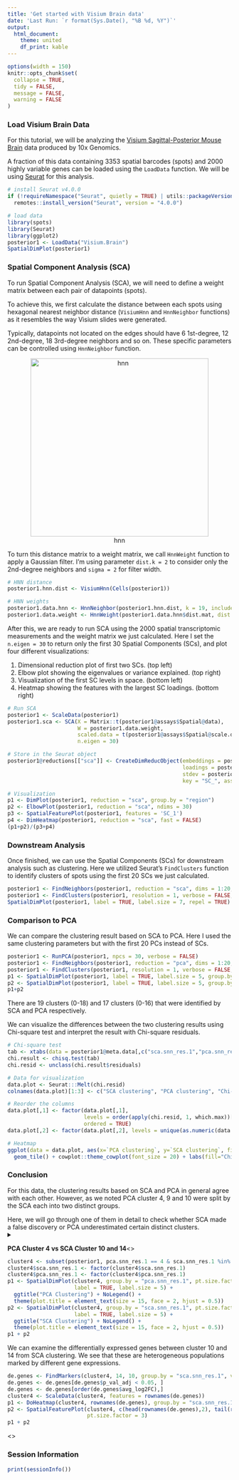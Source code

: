 ```yaml
---
title: 'Get started with Visium Brain data'
date: 'Last Run: `r format(Sys.Date(), "%B %d, %Y")`'
output:
  html_document:
    theme: united
    df_print: kable
---
```


```r
options(width = 150)
knitr::opts_chunk$set(
  collapse = TRUE,
  tidy = FALSE,
  message = FALSE,
  warning = FALSE
)
```

### Load Visium Brain Data
For this tutorial, we will be analyzing the [Visium Sagittal-Posterior Mouse Brain](https://support.10xgenomics.com/spatial-gene-expression/datasets) data produced by 10x Genomics. 

A fraction of this data containing 3353 spatial barcodes (spots) and 2000 highly variable genes can be loaded using the `LoadData` function. 
We will be using [Seurat](https://satijalab.org/seurat/articles/spatial_vignette.html) for this analysis.

```r
# install Seurat v4.0.0
if (!requireNamespace("Seurat", quietly = TRUE) | utils::packageVersion("Seurat") < "4.0.0")
  remotes::install_version("Seurat", version = "4.0.0")

# load data
library(spots)
library(Seurat)
library(ggplot2)
posterior1 <- LoadData("Visium.Brain")
SpatialDimPlot(posterior1)
```

### Spatial Component Analysis (SCA)
To run Spatial Component Analysis (SCA), we will need to define a weight matrix between each pair of datapoints (spots).

To achieve this, we first calculate the distance between each spots using hexagonal nearest neighbor distance (`VisiumHnn` and `HnnNeighbor` functions) as it resembles the way Visium slides were generated.

Typically, datapoints not located on the edges should have 6 1st-degree, 12 2nd-degree, 18 3rd-degree neighbors and so on. These specific parameters can be controlled using `HnnNeighbor` function.
<center>
![hnn](hnn_image.png){width=400px}
</center>

To turn this distance matrix to a weight matrix, we call `HnnWeight` function to apply a Gaussian filter.
I'm using parameter `dist.k = 2` to consider only the 2nd-degree neighbors and `sigma = 2` for filter width.
```r
# HNN distance 
posterior1.hnn.dist <- VisiumHnn(Cells(posterior1))

# HNN weights
posterior1.data.hnn <- HnnNeighbor(posterior1.hnn.dist, k = 19, include.self = FALSE)
posterior1.data.weight <- HnnWeight(posterior1.data.hnn$dist.mat, dist.k = 2, sigma = 2)
```

After this, we are ready to run SCA using the 2000 spatial transcriptomic measurements and the weight matrix we just calculated. 
Here I set the `n.eigen = 30` to return only the first 30 Spatial Components (SCs), and plot four different visualizations:

1. Dimensional reduction plot of first two SCs. (top left)
2. Elbow plot showing the eigenvalues or variance explained. (top right)
3. Visualization of the first SC levels in space. (bottom left)
4. Heatmap showing the features with the largest SC loadings. (bottom right)
```r
# Run SCA
posterior1 <- ScaleData(posterior1)
posterior1.sca <- SCA(X = Matrix::t(posterior1@assays$Spatial@data), 
                      W = posterior1.data.weight, 
                      scaled.data = t(posterior1@assays$Spatial@scale.data),
                      n.eigen = 30)

# Store in the Seurat object
posterior1@reductions[["sca"]] <- CreateDimReducObject(embeddings = posterior1.sca$X, 
                                                       loadings = posterior1.sca$rotation, 
                                                       stdev = posterior1.sca$eigenvalues, 
                                                       key = "SC_", assay = "Spatial")

# Visualization
p1 <- DimPlot(posterior1, reduction = "sca", group.by = "region")
p2 <- ElbowPlot(posterior1, reduction = "sca", ndims = 30)
p3 <- SpatialFeaturePlot(posterior1, features = 'SC_1')
p4 <- DimHeatmap(posterior1, reduction = "sca", fast = FALSE)
(p1+p2)/(p3+p4)
```

### Downstream Analysis
Once finished, we can use the Spatial Components (SCs) for downstream analysis such as clustering.
Here we utilized Seurat's `FindClusters` function to identify clusters of spots using the first 20 SCs we just calculated.
```r
posterior1 <- FindNeighbors(posterior1, reduction = "sca", dims = 1:20,graph.name = c("sca.nn", "sca.snn"))
posterior1 <- FindClusters(posterior1, resolution = 1, verbose = FALSE, graph.name = "sca.snn")
SpatialDimPlot(posterior1, label = TRUE, label.size = 7, repel = TRUE)
```

### Comparison to PCA
We can compare the clustering result based on SCA to PCA. Here I used the same clustering parameters but with the first 20 PCs instead of SCs.
```r
posterior1 <- RunPCA(posterior1, npcs = 30, verbose = FALSE)
posterior1 <- FindNeighbors(posterior1, reduction = "pca", dims = 1:20, graph.name = c("pca.nn", "pca.snn"))
posterior1 <- FindClusters(posterior1, resolution = 1, verbose = FALSE, graph.name = "pca.snn")
p1 <- SpatialDimPlot(posterior1, label = TRUE, label.size = 5, group.by = "sca.snn_res.1", repel = TRUE) 
p2 <- SpatialDimPlot(posterior1, label = TRUE, label.size = 5, group.by = "pca.snn_res.1", repel = TRUE) 
p1+p2
```

There are 19 clusters (0-18) and 17 clusters (0-16) that were identified by SCA and PCA respectively.

We can visualize the differences between the two clustering results using Chi-square test and interpret the result with Chi-square residuals.
```r
# Chi-square test
tab <- xtabs(data = posterior1@meta.data[,c("sca.snn_res.1","pca.snn_res.1")])
chi.result <- chisq.test(tab)
chi.resid <- unclass(chi.result$residuals)

# Data for visualization
data.plot <- Seurat:::Melt(chi.resid)
colnames(data.plot)[1:3] <- c("SCA clustering", "PCA clustering", "Chi-square Residual")

# Reorder the columns
data.plot[,1] <- factor(data.plot[,1], 
                        levels = order(apply(chi.resid, 1, which.max))[c(1:10,12:11,13:19)]-1, 
                        ordered = TRUE)
data.plot[,2] <- factor(data.plot[,2], levels = unique(as.numeric(data.plot[,2])), ordered = TRUE)

# Heatmap
ggplot(data = data.plot, aes(x=`PCA clustering`, y=`SCA clustering`, fill=`Chi-square Residual`)) + 
  geom_tile() + cowplot::theme_cowplot(font_size = 20) + labs(fill="Chi-square\nResidual")

```

### Conclusion
For this data, the clustering results based on SCA and PCA in general agree with each other. However, as we noted PCA cluster 4, 9 and 10 were split by the SCA each into two distinct groups. 

Here, we will go through one of them in detail to check whether SCA made a false discovery or PCA underestimated certain distinct clusters.
<details> 
  <summary>**PCA Cluster 4 vs SCA Cluster 10 and 14**<\summary>
```r
cluster4 <- subset(posterior1, pca.snn_res.1 == 4 & sca.snn_res.1 %in% c(10, 14))
cluster4$sca.snn_res.1 <- factor(cluster4$sca.snn_res.1)
cluster4$pca.snn_res.1 <- factor(cluster4$pca.snn_res.1)
p1 <- SpatialDimPlot(cluster4, group.by = "pca.snn_res.1", pt.size.factor = 3, 
                     label = TRUE, label.size = 5) + 
  ggtitle("PCA Clustering") + NoLegend() + 
  theme(plot.title = element_text(size = 15, face = 2, hjust = 0.5))
p2 <- SpatialDimPlot(cluster4, group.by = "sca.snn_res.1", pt.size.factor = 3, 
                     label = TRUE, label.size = 5) + 
  ggtitle("SCA Clustering") + NoLegend() + 
  theme(plot.title = element_text(size = 15, face = 2, hjust = 0.5))
p1 + p2
```

We can examine the differentially expressed genes between cluster 10 and 14 from SCA clustering.
We see that these are heterogeneous populations marked by different gene expressions.
```r
de.genes <- FindMarkers(cluster4, 14, 10, group.by = "sca.snn_res.1", verbose = FALSE)
de.genes <- de.genes[de.genes$p_val_adj < 0.05, ]
de.genes <- de.genes[order(de.genes$avg_log2FC),]
cluster4 <- ScaleData(cluster4, features = rownames(de.genes))
p1 <- DoHeatmap(cluster4, rownames(de.genes), group.by = "sca.snn_res.1")
p2 <- SpatialFeaturePlot(cluster4, c(head(rownames(de.genes),2), tail(rownames(de.genes),2)),
                         pt.size.factor = 3)
p1 + p2
```
<\details> 
\  

### Session Information

```r
print(sessionInfo())
```
